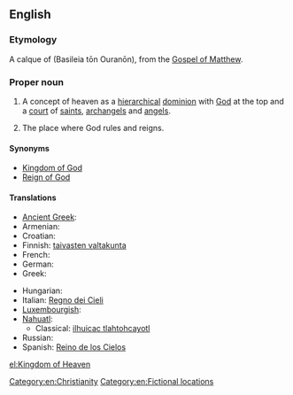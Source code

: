 ==English==
{{wikipedia|Kingdom of God}}

===Etymology===
A calque of {{etyl|grc}} {{l|grc|Βασιλεία τῶν Οὐρανῶν}} (Basileia tōn Ouranōn), from the [[w:Gospel of Matthew|Gospel of Matthew]].

===Proper noun===
{{en-proper noun|sg=[[kingdom|Kingdom]] of [[heaven|Heaven]]}}

# {{Christianity}} A concept of heaven as a [[hierarchical]] [[dominion]] with [[God]] at the top and a [[court]] of [[saint]]s, [[archangel]]s and [[angel]]s.
# The place where God rules and reigns.

====Synonyms====
* [[Kingdom of God]]
* [[Reign of God]]

====Translations====
{{trans-top|Christian concept}}
* [[Ancient Greek]]: {{tø|grc|Βασιλεία τῶν Οὐρανῶν|sc=polytonic}}
* Armenian: {{t-|hy|երկնքի արքայություն|tr=erknk’i ark’ayut’yun}}
* Croatian: {{t-|hr|Kraljevstvo Božje}}
* Finnish: [[taivasten valtakunta]]
* French: {{t-|fr|Royaume des cieux|m}}
* German: {{t+|de|Himmelreich|n}}
* Greek: {{t-|el|βασιλεία των ουρανών}}
{{trans-mid}}
* Hungarian: {{t+|hu|mennyország}}
* Italian: [[Regno dei Cieli]]
* [[Luxembourgish]]: {{t-|lb|Himmelräich|n}}
* [[Nahuatl]]:
** Classical: [[ilhuicac tlahtohcayotl]]
* Russian: {{t-|ru|Царство Небесное|n|tr=cárstvo nebésnoje}}
* Spanish: [[Reino de los Cielos]]
{{trans-bottom}}

[[Category:en:Christianity]]
[[Category:en:Fictional locations]]

[[el:Kingdom of Heaven]]